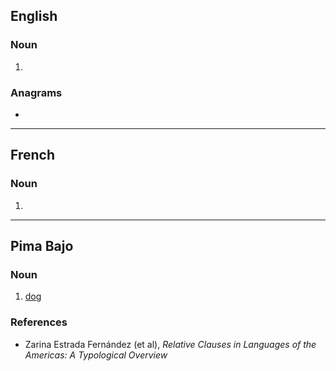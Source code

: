 {{also|gogós}}

==English==

===Noun===
{{head|en|noun plural form}}

# {{plural of|gogo|lang=en}}

===Anagrams===
* {{l|en|googs}}

----

==French==

===Noun===
{{head|fr|noun plural form|g=?}}

# {{plural of|gogo|lang=fr}}

----

==Pima Bajo==

===Noun===
{{head|pia|noun}}

# [[dog]]

===References===
* Zarina Estrada Fernández (et al), ''Relative Clauses in Languages of the Americas: A Typological Overview''